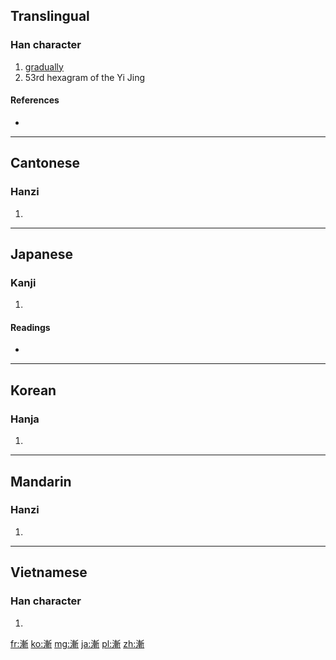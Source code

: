 {{also|渐}}
==Translingual==

===Han character===
{{Han char|rn=85|rad=水|as=11|sn=14|four=3212<sub>1</sub>|canj=水十十中 (EJJL)|ids=⿰[[氵]][[斬]]}}

# [[gradually]]
# 53rd hexagram of the Yi Jing

====References====
* {{Han ref|kx=0647.140|dkj=18179|dj=1057.130|hdz=31717.030|uh=6F38|ud=28472|bh=BAA5|bd=47781}}

----

==Cantonese==

===Hanzi===
{{yue-hanzi|jyut=|y=jim1, jim6|sim=渐}}

# {{defn|lang=yue|sort=水11}}

----

==Japanese==

===Kanji===
{{ja-kanji|grade=c|rs=水11}}

# {{defn|lang=ja|sort=水11}}

====Readings====
* {{ja-readings|on=[[ぜん]] (zen), [[せん]] (sen), [[ざん]] (zan)|kun=[[すすむ]] (susumu), [[ようやく]] (youyaku)}}

----

==Korean==

===Hanja===
{{ko-hanja|hangeul=[[점]], [[참]]|eumhun=|rv=jeom, cham|mr=chŏm, ch'am|y=cem, cham}}

# {{defn|lang=ko|sort=水11}}

----

==Mandarin==

===Hanzi===
{{cmn-hanzi|sim=渐|pin=[[jiàn]] ([[jian4]])|wg=chien<sup>4</sup>}}

# {{defn|lang=cmn|sort=水11}}

----

==Vietnamese==

===Han character===
{{vi-hantu|[[tiệm]], [[tràn]], [[tiêm]], [[tiềm]]|rs=水11}}

# {{defn|lang=vi|sort=水11}}

[[fr:漸]]
[[ko:漸]]
[[mg:漸]]
[[ja:漸]]
[[pl:漸]]
[[zh:漸]]